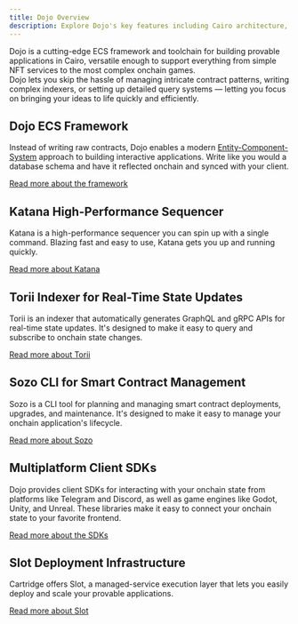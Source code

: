 ```yaml
---
title: Dojo Overview
description: Explore Dojo's key features including Cairo architecture, Katana sequencer, Torii indexer, Sozo CLI, client libraries, and deployment options.
---
```



<Dojo />

<p className="text-xl">
    Dojo is a cutting-edge ECS framework and toolchain for building provable applications in Cairo,
    versatile enough to support everything from simple NFT services to the most complex onchain games.
    <br />
    Dojo lets you skip the hassle of managing intricate contract patterns, writing complex indexers, or setting up detailed query systems —
    letting you focus on bringing your ideas to life quickly and efficiently.
</p>


## Dojo ECS Framework

Instead of writing raw contracts, Dojo enables a modern [Entity-Component-System](https://github.com/SanderMertens/ecs-faq) approach to building interactive applications.
Write like you would a database schema and have it reflected onchain and synced with your client.

[Read more about the framework](/framework)

## Katana High-Performance Sequencer

Katana is a high-performance sequencer you can spin up with a single command.
Blazing fast and easy to use, Katana gets you up and running quickly.

[Read more about Katana](/toolchain/katana)

## Torii Indexer for Real-Time State Updates

Torii is an indexer that automatically generates GraphQL and gRPC APIs for real-time state updates.
It's designed to make it easy to query and subscribe to onchain state changes.

[Read more about Torii](/toolchain/torii)

## Sozo CLI for Smart Contract Management

Sozo is a CLI tool for planning and managing smart contract deployments, upgrades, and maintenance.
It's designed to make it easy to manage your onchain application's lifecycle.

[Read more about Sozo](/toolchain/sozo)

## Multiplatform Client SDKs

Dojo provides client SDKs for interacting with your onchain state from platforms like Telegram and Discord, as well as game engines like Godot, Unity, and Unreal.
These libraries make it easy to connect your onchain state to your favorite frontend.

[Read more about the SDKs](/client/sdk)

## Slot Deployment Infrastructure

Cartridge offers Slot, a managed-service execution layer that lets you easily deploy and scale your provable applications.

[Read more about Slot](https://github.com/cartridge-gg/slot)

<div className="grid grid-cols-2 gap-8">
    <LinkCard
        title="Installation Guide"
        description="Get started in minutes."
        link="/installation"
    />
    <LinkCard
        title="Explore Dojo"
        description="Learn about the framework."
        link="/framework"
    />
</div>
